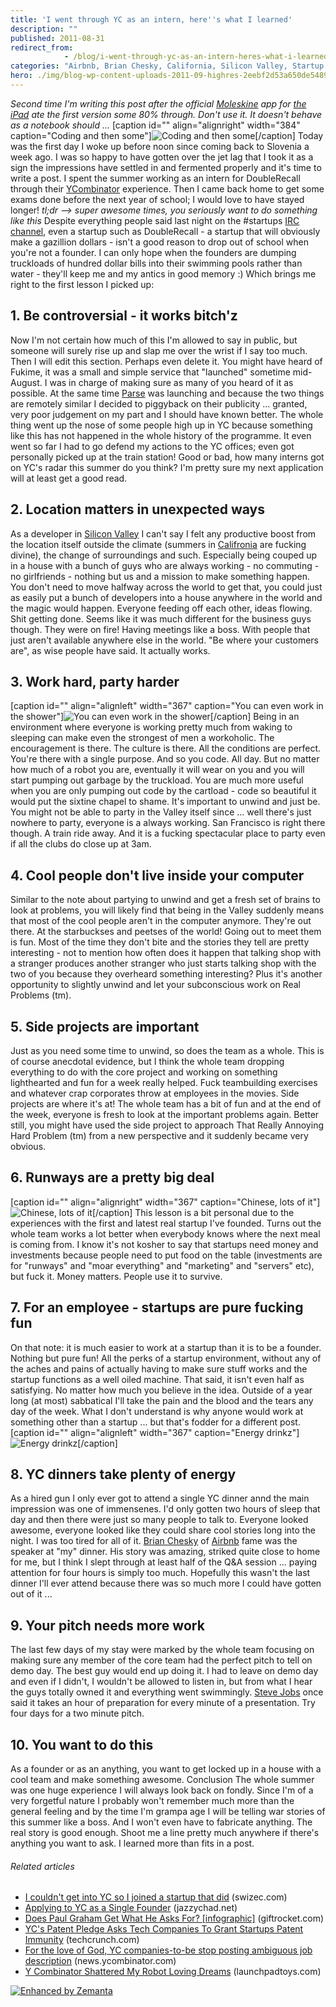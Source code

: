 ```yaml
---
title: 'I went through YC as an intern, here''s what I learned'
description: ""
published: 2011-08-31
redirect_from: 
            - /blog/i-went-through-yc-as-an-intern-heres-what-i-learned/swizec/2345
categories: "Airbnb, Brian Chesky, California, Silicon Valley, Startup company, Uncategorized, Y Combinator"
hero: ./img/blog-wp-content-uploads-2011-09-highres-2eebf2d53a650de548943f24af86894bbb1d92ba1.jpg
---
```

_Second time I&#x27;m writing this post after the official [Moleskine](http://www.moleskine.com/ "Moleskine") app for [the iPad](http://www.apple.com/ipad/ "iPad") ate the first version some 80% through. Don&#x27;t use it. It doesn&#x27;t behave as a notebook should ..._ \[caption id=&quot;&quot; align=&quot;alignright&quot; width=&quot;384&quot; caption=&quot;Coding and then some&quot;]![](./img/blog-wp-content-uploads-2011-09-highres-2eebf2d53a650de548943f24af86894bbb1d92ba1.jpg "Coding and then some")\[/caption] Today was the first day I woke up before noon since coming back to Slovenia a week ago. I was so happy to have gotten over the jet lag that I took it as a sign the impressions have settled in and fermented properly and it&#x27;s time to write a post. I spent the summer working as an intern for DoubleRecall through their [YCombinator](http://www.ycombinator.com "Y Combinator") experience. Then I came back home to get some exams done before the next year of school; I would love to have stayed longer! _tl;dr --&gt; super awesome times, you seriously want to do something like this_ Despite everything people said last night on the #startups [IRC channel](http://en.wikipedia.org/wiki/Internet_Relay_Chat "Internet Relay Chat"), even a startup such as DoubleRecall - a startup that will obviously make a gazillion dollars - isn&#x27;t a good reason to drop out of school when you&#x27;re not a founder. I can only hope when the founders are dumping truckloads of hundred dollar bills into their swimming pools rather than water - they&#x27;ll keep me and my antics in good memory :) Which brings me right to the first lesson I picked up:

<!--more-->

## 1. Be controversial - it works bitch&#x27;z

Now I&#x27;m not certain how much of this I&#x27;m allowed to say in public, but someone will surely rise up and slap me over the wrist if I say too much. Then I will edit this section. Perhaps even delete it. You might have heard of Fukime, it was a small and simple service that &quot;launched&quot; sometime mid-August. I was in charge of making sure as many of you heard of it as possible. At the same time [Parse](https://www.parse.com/) was launching and because the two things are remotely similar I decided to piggyback on their publicity ... granted, very poor judgement on my part and I should have known better. The whole thing went up the nose of some people high up in YC because something like this has not happened in the whole history of the programme. It even went so far I had to go defend my actions to the YC offices; even got personally picked up at the train station! Good or bad, how many interns got on YC&#x27;s radar this summer do you think? I&#x27;m pretty sure my next application will at least get a good read.

## 2. Location matters in unexpected ways

As a developer in [Silicon Valley](<http://maps.google.com/maps?ll=37.37,-122.04&amp;spn=1.0,1.0&amp;q=37.37,-122.04 (Silicon%20Valley)&amp;t=h> "Silicon Valley") I can&#x27;t say I felt any productive boost from the location itself outside the climate (summers in [Califronia](<http://maps.google.com/maps?ll=37.0,-120.0&amp;spn=10.0,10.0&amp;q=37.0,-120.0 (California)&amp;t=h> "California") are fucking divine), the change of surroundings and such. Especially being couped up in a house with a bunch of guys who are always working - no commuting - no girlfriends - nothing but us and a mission to make something happen. You don&#x27;t need to move halfway across the world to get that, you could just as easily put a bunch of developers into a house anywhere in the world and the magic would happen. Everyone feeding off each other, ideas flowing. Shit getting done. Seems like it was much different for the business guys though. They were on fire! Having meetings like a boss. With people that just aren&#x27;t available anywhere else in the world. &quot;Be where your customers are&quot;, as wise people have said. It actually works.

## 3. Work hard, party harder

\[caption id=&quot;&quot; align=&quot;alignleft&quot; width=&quot;367&quot; caption=&quot;You can even work in the shower&quot;]![](./img/blog-wp-content-uploads-2011-09-11f3ebb3ac804d4182fc72487e333a56_71.jpg "You can even work in the shower")\[/caption] Being in an environment where everyone is working pretty much from waking to sleeping can make even the strongest of men a workoholic. The encouragement is there. The culture is there. All the conditions are perfect. You&#x27;re there with a single purpose. And so you code. All day. But no matter how much of a robot you are, eventually it will wear on you and you will start pumping out garbage by the truckload. You are much more useful when you are only pumping out code by the cartload - code so beautiful it would put the sixtine chapel to shame. It&#x27;s important to unwind and just be. You might not be able to party in the Valley itself since ... well there&#x27;s just nowhere to party, everyone is a always working. San Francisco is right there though. A train ride away. And it is a fucking spectacular place to party even if all the clubs do close up at 3am.

## 4. Cool people don&#x27;t live inside your computer

Similar to the note about partying to unwind and get a fresh set of brains to look at problems, you will likely find that being in the Valley suddenly means that most of the cool people aren&#x27;t in the computer anymore. They&#x27;re out there. At the starbuckses and peetses of the world! Going out to meet them is fun. Most of the time they don&#x27;t bite and the stories they tell are pretty interesting - not to mention how often does it happen that talking shop with a stranger produces another stranger who just starts talking shop with the two of you because they overheard something interesting? Plus it&#x27;s another opportunity to slightly unwind and let your subconscious work on Real Problems (tm).

## 5. Side projects are important

Just as you need some time to unwind, so does the team as a whole. This is of course anecdotal evidence, but I think the whole team dropping everything to do with the core project and working on something lighthearted and fun for a week really helped. Fuck teambuilding exercises and whatever crap corporates throw at employees in the movies. Side projects are where it&#x27;s at! The whole team has a bit of fun and at the end of the week, everyone is fresh to look at the important problems again. Better still, you might have used the side project to approach That Really Annoying Hard Problem (tm) from a new perspective and it suddenly became very obvious.

## 6. Runways are a pretty big deal

\[caption id=&quot;&quot; align=&quot;alignright&quot; width=&quot;367&quot; caption=&quot;Chinese, lots of it&quot;]![](./img/blog-wp-content-uploads-2011-09-5d7f30542de74f2a982db3ac03e3925d_71.jpg "Chinese, lots of it")\[/caption] This lesson is a bit personal due to the experiences with the first and latest real startup I&#x27;ve founded. Turns out the whole team works a lot better when everybody knows where the next meal is coming from. I know it&#x27;s not kosher to say that startups need money and investments because people need to put food on the table (investments are for &quot;runways&quot; and &quot;moar everything&quot; and &quot;marketing&quot; and &quot;servers&quot; etc), but fuck it. Money matters. People use it to survive.

## 7. For an employee - startups are pure fucking fun

On that note: it is much easier to work at a startup than it is to be a founder. Nothing but pure fun! All the perks of a startup environment, without any of the aches and pains of actually having to make sure stuff works and the startup functions as a well oiled machine. That said, it isn&#x27;t even half as satisfying. No matter how much you believe in the idea. Outside of a year long (at most) sabbatical I&#x27;ll take the pain and the blood and the tears any day of the week. What I don&#x27;t understand is why anyone would work at something other than a startup ... but that&#x27;s fodder for a different post. \[caption id=&quot;&quot; align=&quot;alignleft&quot; width=&quot;367&quot; caption=&quot;Energy drinkz&quot;]![](./img/blog-wp-content-uploads-2011-09-8024ae956d1e4bebbf2562477c22dc4e_71.jpg "Energy drinkz")\[/caption]

## 8. YC dinners take plenty of energy

As a hired gun I only ever got to attend a single YC dinner annd the main impression was one of immensenes. I&#x27;d only gotten two hours of sleep that day and then there were just so many people to talk to. Everyone looked awesome, everyone looked like they could share cool stories long into the night. I was too tired for all of it. [Brian Chesky](http://www.crunchbase.com/person/brian-chesky "Brian Chesky") of [Airbnb](http://www.airbnb.com/ "Airbnb") fame was the speaker at &quot;my&quot; dinner. His story was amazing, striked quite close to home for me, but I think I slept through at least half of the Q&amp;A session ... paying attention for four hours is simply too much. Hopefully this wasn&#x27;t the last dinner I&#x27;ll ever attend because there was so much more I could have gotten out of it ...

## 9. Your pitch needs more work

The last few days of my stay were marked by the whole team focusing on making sure any member of the core team had the perfect pitch to tell on demo day. The best guy would end up doing it. I had to leave on demo day and even if I didn&#x27;t, I wouldn&#x27;t be allowed to listen in, but from what I hear the guys totally owned it and everything went swimmingly. [Steve Jobs](http://www.crunchbase.com/person/steve-jobs "Steve Jobs") once said it takes an hour of preparation for every minute of a presentation. Try four days for a two minute pitch.

## 10. You want to do this

As a founder or as an anything, you want to get locked up in a house with a cool team and make something awesome. Conclusion The whole summer was one huge experience I will always look back on fondly. Since I&#x27;m of a very forgetful nature I probably won&#x27;t remember much more than the general feeling and by the time I&#x27;m grampa age I will be telling war stories of this summer like a boss. And I won&#x27;t even have to fabricate anything. The real story is good enough. Shoot me a line pretty much anywhere if there&#x27;s anything you want to ask. I learned more than fits in a post.

###### Related articles

- [I couldn&#x27;t get into YC so I joined a startup that did](http://swizec.com/blog/i-couldnt-get-into-yc-so-i-joined-a-startup-that-did/swizec/1855) (swizec.com)
- [Applying to YC as a Single Founder](http://blog.jazzychad.net/2011/08/31/applying-to-yc-as-a-single-founder.html) (jazzychad.net)
- [Does Paul Graham Get What He Asks For? \[infographic\]](http://www.giftrocket.com/blog/does-paul-graham-get-what-he-asks-for) (giftrocket.com)
- [YC&#x27;s Patent Pledge Asks Tech Companies To Grant Startups Patent Immunity](http://techcrunch.com/2011/08/31/ycs-patent-pledge-asks-tech-companies-to-grant-startups-patent-immunity/) (techcrunch.com)
- [For the love of God, YC companies-to-be stop posting ambiguous job description](http://news.ycombinator.com/item?id=2879055) (news.ycombinator.com)
- [Y Combinator Shattered My Robot Loving Dreams](http://launchpadtoys.com/blog/2011/08/y-combinator-shattered-my-robot-loving-dreams/) (launchpadtoys.com)

[![Enhanced by Zemanta](http://img.zemanta.com/zemified_e.png?x-id=5375981d-e282-454d-b9cc-fea2a49517d2)](http://www.zemanta.com/ "Enhanced by Zemanta")